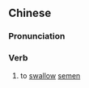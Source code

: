 ==Chinese==
{{zh-forms}}

===Pronunciation===
{{zh-pron
|m=tūnjīng
|cat=v
}}

===Verb===
{{zh-verb}}

# {{lb|zh|slang}} to [[swallow]] [[semen]]

{{zh-cat|Sex}}